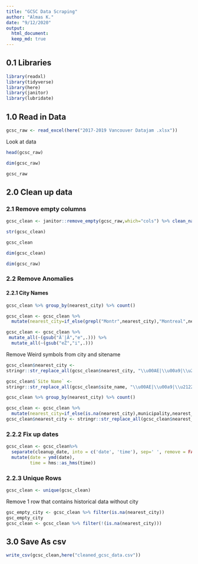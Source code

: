 ```yaml
---
title: "GCSC Data Scraping"
author: "Almas K."
date: "9/12/2020"
output: 
  html_document:
  keep_md: true
---
```



## 0.1 Libraries

```r
library(readxl)
library(tidyverse)
library(here)
library(janitor)
library(lubridate)
```

## 1.0 Read in Data

```r
gcsc_raw <- read_excel(here("2017-2019 Vancouver Datajam .xlsx"))
```

Look at data


```r
head(gcsc_raw)
```
```r
dim(gcsc_raw)
```

```r
gcsc_raw
```

## 2.0 Clean up data

### 2.1 Remove empty columns

```r
gcsc_clean <- janitor::remove_empty(gcsc_raw,which="cols") %>% clean_names()
```

```r
str(gcsc_clean)
```

```r
gcsc_clean
```

```r
dim(gcsc_clean)
```

```r
dim(gcsc_raw)
```

### 2.2 Remove Anomalies

#### 2.2.1 City Names
```r
gcsc_clean %>% group_by(nearest_city) %>% count()
```


```r
gcsc_clean <- gcsc_clean %>%
  mutate(nearest_city=if_else(grepl("Montr",nearest_city),"Montreal",nearest_city))
```

```r
gcsc_clean <- gcsc_clean %>%
 mutate_all(~(gsub("Ã¨|Ã","e",.))) %>%
  mutate_all(~(gsub("eŽ","i",.)))
```

Remove Weird symbols from city and sitename
```r
gcsc_clean$nearest_city <- 
stringr::str_replace_all(gcsc_clean$nearest_city, "\\u00AE|\\u00a9|\\u2122", "") # remove copyright symbol

gcsc_clean$`Site Name` <- 
stringr::str_replace_all(gcsc_clean$site_name, "\\u00AE|\\u00a9|\\u2122", "") # remove copyright symbol
```

```r
gcsc_clean %>% group_by(nearest_city) %>% count()
```


```r
gcsc_clean <- gcsc_clean %>%
  mutate(nearest_city=if_else(is.na(nearest_city),municipality,nearest_city))
gcsc_clean$nearest_city <- stringr::str_replace_all(gcsc_clean$nearest_city,"City of","")
```

### 2.2.2 Fix up dates

```r
gcsc_clean <- gcsc_clean%>% 
  separate(cleanup_date, into = c('date', 'time'), sep=' ', remove = FALSE) %>% 
  mutate(date = ymd(date), 
         time = hms::as_hms(time))
```

### 2.2.3 Unique Rows

```r
gcsc_clean <- unique(gcsc_clean)
```

Remove 1 row that contains historical data without city
```r
gsc_empty_city <- gcsc_clean %>% filter(is.na(nearest_city))
gsc_empty_city
gcsc_clean <- gcsc_clean %>% filter(!(is.na(nearest_city)))
```
 
## 3.0 Save As csv

```r
write_csv(gcsc_clean,here("cleaned_gcsc_data.csv"))
```

